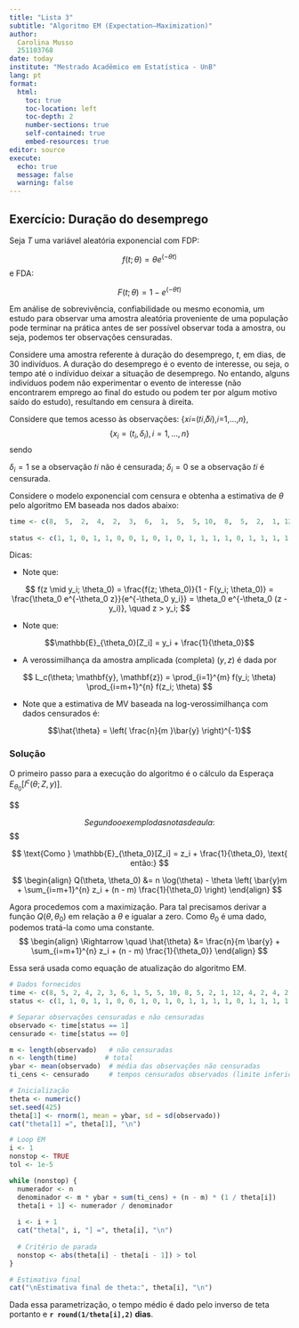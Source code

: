 ```yaml
---
title: "Lista 3"
subtitle: "Algoritmo EM (Expectation–Maximization)"
author: 
  Carolina Musso
  251103768
date: today
institute: "Mestrado Acadêmico em Estatística - UnB"
lang: pt
format: 
  html:
    toc: true
    toc-location: left
    toc-depth: 2
    number-sections: true
    self-contained: true
    embed-resources: true
editor: source
execute:
  echo: true
  message: false
  warning: false
---
```


## Exercício: Duração do desemprego

Seja $T$ uma variável aleatória exponencial com FDP:

$$
f(t;\theta) = \theta e^{(-\theta t)}
$$
e FDA:

$$
F(t;\theta) = 1 - e^{(-\theta t)}
$$

Em análise de sobrevivência, confiabilidade ou mesmo economia, um estudo para observar uma amostra aleatória proveniente de uma população pode terminar na prática antes de ser possível observar toda a amostra, ou seja, podemos ter observações censuradas.

Considere uma amostra referente à duração do desemprego, $t$, em dias, de 30 indivíduos. A duração do desemprego é o evento de interesse, ou seja, o tempo até o indíviduo deixar a situação de desemprego. No entando, alguns indivíduos podem não experimentar o evento de interesse (não encontrarem emprego ao final do estudo ou podem ter por algum motivo saído do estudo), resultando em censura à direita.

Considere que temos acesso às observações:
{𝑥𝑖=(𝑡𝑖,𝛿𝑖),𝑖=1,…,𝑛},
$$\{x_i = (t_i, \delta_i), i = 1, ..., n\}$$
sendo

$\delta_i = 1$ se a observação 𝑡𝑖 não é censurada;
$\delta_i = 0$ se a observação 𝑡𝑖 é censurada.

Considere o modelo exponencial com censura e obtenha a estimativa de $\theta$ pelo algoritmo EM baseada nos dados abaixo:

```r
time <- c(8,  5,  2,  4,  2,  3,  6,  1,  5,  5, 10,  8,  5,  2,  1, 12,  4,  2, 4,  2,  7,  1,  6,  3,  9,  8,  3,  2, 14,  4)
  
status <- c(1, 1, 0, 1, 1, 0, 0, 1, 0, 1, 0, 1, 1, 1, 1, 0, 1, 1, 1, 1, 0, 1, 0, 1, 0, 1, 1, 1, 1, 1)  
```
Dicas:

- Note que:

$$
f(z \mid y_i; \theta_0) = \frac{f(z; \theta_0)}{1 - F(y_i; \theta_0)} = \frac{\theta_0 e^{-\theta_0 z}}{e^{-\theta_0 y_i}} = \theta_0 e^{-\theta_0 (z - y_i)}, \quad z > y_i;
$$

- Note que: 

$$\mathbb{E}_{\theta_0}[Z_i] = y_i + \frac{1}{\theta_0}$$

- A verossimilhança da amostra amplicada (completa) $(y,z)$ é dada por

$$
L_c(\theta; \mathbf{y}, \mathbf{z}) = \prod_{i=1}^{m} f(y_i; \theta) \prod_{i=m+1}^{n} f(z_i; \theta)
$$


- Note que a estimativa de MV baseada na log-verossimilhança com dados censurados é:

$$\hat{\theta} = \left( \frac{n}{m }\bar{y} \right)^{-1}$$

### Solução

O primeiro passo para a execução do algoritmo é o cálculo da Esperaça $E_{\theta_0}[l^c{(\theta;Z, y)}]$.


$$
\begin{align}
\ell_c(\theta; \mathbf{y}, \mathbf{z}) 
&= \log L_c(\theta; \mathbf{y}, \mathbf{z}) \\
&= \log \left( \prod_{i=1}^{m} \theta e^{-\theta y_i} \prod_{i=m+1}^{n} \theta e^{-\theta z_i} \right)\\
&= n \log(\theta) - \theta \left( \sum_{i=1}^{m} y_i + \sum_{i=m+1}^{n} z_i \right)
\end{align}

$$
Segundo o exemplo das notas de aula:
$$
\begin{align}
Q(\theta, \theta_0) 
&= \mathbb{E}_{\theta_0} \left[ \ell_c(\theta; \mathbf{y}, \mathbf{z}) \right] \\
&= n \log(\theta) - \theta \left( \sum_{i=1}^{m} y_i + \sum_{i=m+1}^{n} \mathbb{E}_{\theta_0}[Z_i] \right)
\end{align}
$$


$$
\text{Como } \mathbb{E}_{\theta_0}[Z_i] = z_i + \frac{1}{\theta_0}, \text{ então:}
$$

$$
\begin{align}
Q(\theta, \theta_0) 
&= n \log(\theta) - \theta \left( \bar{y}m + \sum_{i=m+1}^{n} z_i + (n - m) \frac{1}{\theta_0} \right)
\end{align}
$$

Agora procedemos com a maximização. Para tal precisamos derivar a função $Q(\theta, \theta_0)$ em relação a $\theta$ e igualar a zero. Como $\theta_0$ é uma dado, podemos tratá-la como uma constante.
$$
\begin{align}
\Rightarrow \quad
\hat{\theta} 
&= \frac{n}{m \bar{y} + \sum_{i=m+1}^{n} z_i + (n - m) \frac{1}{\theta_0}}
\end{align}
$$

Essa será usada como equação de atualização do algoritmo EM.

```r
# Dados fornecidos
time <- c(8, 5, 2, 4, 2, 3, 6, 1, 5, 5, 10, 8, 5, 2, 1, 12, 4, 2, 4, 2, 7, 1, 6, 3, 9, 8, 3, 2, 14, 4)
status <- c(1, 1, 0, 1, 1, 0, 0, 1, 0, 1, 0, 1, 1, 1, 1, 0, 1, 1, 1, 1, 0, 1, 0, 1, 0, 1, 1, 1, 1, 1)

# Separar observações censuradas e não censuradas
observado <- time[status == 1]
censurado <- time[status == 0]

m <- length(observado)   # não censuradas
n <- length(time)       # total
ybar <- mean(observado)  # média das observações não censuradas
ti_cens <- censurado     # tempos censurados observados (limite inferior dos Z_i)

# Inicialização
theta <- numeric()
set.seed(425)
theta[1] <- rnorm(1, mean = ybar, sd = sd(observado))
cat("theta[1] =", theta[1], "\n")

# Loop EM
i <- 1
nonstop <- TRUE
tol <- 1e-5

while (nonstop) {
  numerador <- n
  denominador <- m * ybar + sum(ti_cens) + (n - m) * (1 / theta[i])
  theta[i + 1] <- numerador / denominador
  
  i <- i + 1
  cat("theta[", i, "] =", theta[i], "\n")
  
  # Critério de parada
  nonstop <- abs(theta[i] - theta[i - 1]) > tol
}

# Estimativa final
cat("\nEstimativa final de theta:", theta[i], "\n")

```

Dada essa parametrização, o tempo médio é dado pelo inverso de teta portanto e  **`r round(1/theta[i],2)` dias**. 

